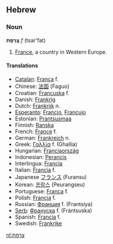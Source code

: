 ==Hebrew==
===Noun===<!-- does hebrew have proper nouns? -->
'''צָרְפַת''' ''f'' (tsar'fat)<!-- article used to say "m", my dictionary says "f" -->

# [[France]], a country in Western Europe.

====Translations====
*[[Catalan]]: [[França]] f. 
*Chinese: [[法国]] (Faguo)
*Croatian: [[Francuska]] f.
*Danish: [[Frankrig]] 
*Dutch: [[Frankrijk]] n. 
*[[Esperanto]]: [[Francio]], [[Francujo]] 
*Estonian: [[Prantsusmaa]] 
*Finnish: [[Ranska]] 
*French: [[France]] f. 
*German: [[Frankreich]] n. 
*Greek: [[Γαλλία]] f. (Ghallía)
*Hungarian: [[Franciaország]] 
*Indonesian: [[Perancis]] 
*Interlingua: [[Francia]] 
*Italian: [[Francia]] f. 
*Japanese [[フランス]] (Furansu) 
*Korean: [[프랑스 ]] (Peurangseu)
*Portuguese: [[França]] f. 
*Polish: [[Francja]] f. 
*Russian: [[Франция]] f. (Frantsiya)
*[[Serb]]: [[Франycкa]] f. (Frántsuska)
*Spanish: [[Francia]] f. 
*Swedish: [[Frankrike]]

[[nl:צרפת]]